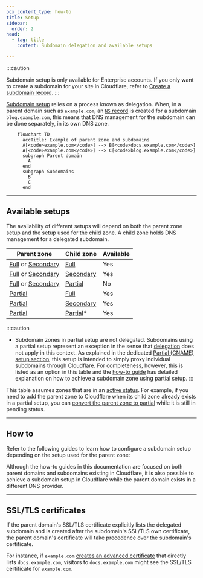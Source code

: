 ```yaml
---
pcx_content_type: how-to
title: Setup
sidebar:
  order: 2
head:
  - tag: title
    content: Subdomain delegation and available setups

---
```



:::caution

Subdomain setup is only available for Enterprise accounts. If you only want to create a subdomain for your site in Cloudflare, refer to [Create a subdomain record](/dns/manage-dns-records/how-to/create-subdomain/). 
:::

[Subdomain setup](/dns/zone-setups/subdomain-setup/) relies on a process known as delegation. When, in a parent domain such as `example.com`, an [`NS` record](https://www.cloudflare.com/learning/dns/dns-records/dns-ns-record/) is created for a subdomain `blog.example.com`, this means that DNS management for the subdomain can be done separately, in its own <GlossaryTooltip term="DNS zone" link="/dns/concepts/#zone">DNS zone</GlossaryTooltip>.

```mermaid
    flowchart TD
      accTitle: Example of parent zone and subdomains
      A[<code>example.com</code>] --> B[<code>docs.example.com</code>]
      A[<code>example.com</code>] --> C[<code>blog.example.com</code>]
      subgraph Parent domain
        A
      end
      subgraph Subdomains
        B
        C
      end

```

***

## Available setups

The availability of different setups will depend on both the parent zone setup and the setup used for the child zone. A child zone holds DNS management for a delegated subdomain.

| Parent zone                                                                                                   | Child zone                                                            | Available |
| ------------------------------------------------------------------------------------------------------------- | --------------------------------------------------------------------- | --------- |
| [Full](/dns/zone-setups/full-setup/) or [Secondary](/dns/zone-setups/zone-transfers/cloudflare-as-secondary/) | [Full](/dns/zone-setups/full-setup/)                                  | Yes       |
| [Full](/dns/zone-setups/full-setup/) or [Secondary](/dns/zone-setups/zone-transfers/cloudflare-as-secondary/) | [Secondary](/dns/zone-setups/zone-transfers/cloudflare-as-secondary/) | Yes       |
| [Full](/dns/zone-setups/full-setup/) or [Secondary](/dns/zone-setups/zone-transfers/cloudflare-as-secondary/) | [Partial](/dns/zone-setups/partial-setup/)                            | No        |
| [Partial](/dns/zone-setups/partial-setup/)                                                                    | [Full](/dns/zone-setups/full-setup/)                                  | Yes       |
| [Partial](/dns/zone-setups/partial-setup/)                                                                    | [Secondary](/dns/zone-setups/zone-transfers/cloudflare-as-secondary/) | Yes       |
| [Partial](/dns/zone-setups/partial-setup/)                                                                    | [Partial](/dns/zone-setups/partial-setup/)\*                          | Yes       |

:::caution

* Subdomain zones in partial setup are not delegated. Subdomains using a partial setup represent an exception in the sense that [delegation](#subdomain-delegation) does not apply in this context. As explained in the dedicated [Partial (CNAME) setup section](/dns/zone-setups/partial-setup/), this setup is intended to simply proxy individual subdomains through Cloudflare. For completeness, however, this is listed as an option in this table and the [how-to guide](/dns/zone-setups/subdomain-setup/setup/parent-on-partial/) has detailed explanation on how to achieve a subdomain zone using partial setup. 
:::

This table assumes zones that are in an [active status](/dns/zone-setups/reference/domain-status/). For example, if you need to add the parent zone to Cloudflare when its child zone already exists in a partial setup, you can [convert the parent zone to partial](/dns/zone-setups/partial-setup/setup/#add-your-domain-to-cloudflare) while it is still in pending status.

***

## How to

Refer to the following guides to learn how to configure a subdomain setup depending on the setup used for the parent zone:

<DirectoryListing />

Although the how-to guides in this documentation are focused on both parent domains and subdomains existing in Cloudflare, it is also possible to achieve a subdomain setup in Cloudflare while the parent domain exists in a different DNS provider.

***

## SSL/TLS certificates

If the parent domain's SSL/TLS certificate explicitly lists the delegated subdomain and is created after the subdomain's SSL/TLS own certificate, the parent domain's certificate will take precedence over the subdomain's certificate.

For instance, if `example.com` [creates an advanced certificate](/ssl/edge-certificates/advanced-certificate-manager/manage-certificates/) that directly lists `docs.example.com`, visitors to `docs.example.com` might see the SSL/TLS certificate for `example.com`.
